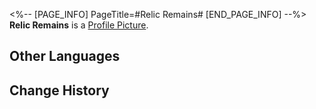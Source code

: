<%-- [PAGE_INFO]
PageTitle=#Relic Remains#
[END_PAGE_INFO] --%>
{{Item Infobox
|id          = 235
|image       = Item Relic Remains.png
|type        = Consumable
|invCategory = Valuables
|rarity      = 5
|effect      = Material salvaged from Relics.
|description = Broken parts of a relic that are one step away from decomposing into the Lightdust floating in the Fragmentum.
|source1     = [[Salvage Relic]]
}}
{{Description|''"Don't take them for mere scraps. I can restore them to their original state."''}}
'''Relic Remains''' is a [[Profile Picture]].

==Other Languages==
{{Other Languages
|en   = Relic Remains
|zhs  = 遗器残骸
|zht  = 遺器殘骸
|ja   = 遺物残骸
|ko   = 유물 잔해
|es   = Restos de artefacto
|fr   = Vestiges de reliques
|ru   = Обломки Реликвии
|th   = Relic Remains
|vi   = Xác Di Vật
|de   = Reliktreste
|id   = Relic Remains
|pt   = Restos de Relíquia
}}

==Change History==
{{Change History|1.0}}